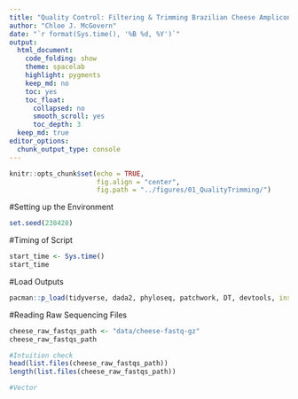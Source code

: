 ```yaml
---
title: "Quality Control: Filtering & Trimming Brazilian Cheese Amplicon Sequences"
author: "Chloe J. McGovern"
date: "`r format(Sys.time(), '%B %d, %Y')`"
output:
  html_document: 
    code_folding: show
    theme: spacelab
    highlight: pygments
    keep_md: no
    toc: yes
    toc_float:
      collapsed: no
      smooth_scroll: yes
      toc_depth: 3
  keep_md: true  
editor_options: 
  chunk_output_type: console
---
```



```r
knitr::opts_chunk$set(echo = TRUE,
                      fig.align = "center",
                      fig.path = "../figures/01_QualityTrimming/") 
```

#Setting up the Environment

```r
set.seed(238428)

```

#Timing of Script
```r
start_time <- Sys.time()
start_time
```

#Load Outputs
```r
pacman::p_load(tidyverse, dada2, phyloseq, patchwork, DT, devtools, install = FALSE)
```

#Reading Raw Sequencing Files
```r
cheese_raw_fastqs_path <- "data/cheese-fastq-gz"
cheese_raw_fastqs_path

#Intuition check
head(list.files(cheese_raw_fastqs_path))
length(list.files(cheese_raw_fastqs_path))

#Vector 
```




